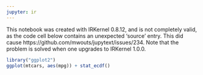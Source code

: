 ```yaml
---
jupyter: ir
---
```


This notebook was created with IRKernel 0.8.12, and is not completely valid, as the code cell below contains an unexpected 'source' entry. This did cause https://github.com/mwouts/jupytext/issues/234. Note that the problem is solved when one upgrades to IRKernel 1.0.0.

```r
library("ggplot2")
ggplot(mtcars, aes(mpg)) + stat_ecdf()
```
